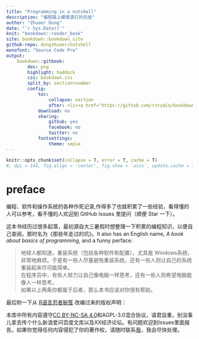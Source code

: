 ```yaml
--- 
title: "Programming in a nutshell"
description: "编程路上摸爬滚打的总结"
author: "Zhuoer Dong"
date: "`r Sys.Date()`"
knit: "bookdown::render_book"
site: bookdown::bookdown_site
github-repo: dongzhuoer/nutshell
monofont: "Source Code Pro"
output: 
    bookdown::gitbook:
        dev: png
        highlight: haddock
        css: bookdown.css
        split_by: section+number
        config:
            toc:
                collapse: section
                after: <li><a href="https://github.com/rstudio/bookdown" >Built by <strong>bookdown</strong></a></li>
            download: no
            sharing:
                github: yes
                facebook: no
                twitter: no
            fontsettings:
                theme: sepia
---
```


```r
knitr::opts_chunk$set(collapse = T, error = T, cache = T)
#, dpi = 144, fig.align = 'center', fig.show = 'asis', update.cache = T)
```

# preface {-}

编程、软件和操作系统的各种作死记录,作得多了也就积累了一些经验，看得懂的人可以参考，看不懂的人欢迎到 GitHub Issues 里提问（顺便 Star 一下）。

这本书经历过很多起落，最初源自大三暑假时想整理一下积累的编程知识，以便自己查阅，那时名为《那些年走过的坑》。It also has an English name, _A book about basics of programming_, and a funny perface:

> 地球人都知道，重装系统（包括各种软件和配置），尤其是 Windows系统，非常地麻烦。于是有一些人尽量避免重装系统，还有一些人则让自己的系统重装起来尽可能简单。  
> 在程序员中，有些人努力让自己像电脑一样思考，还有一些人则希望电脑能像人一样思考。  
> 如果以上两条你都属于后者，那么本书应该对你很有帮助。

最后附一下从 [R语言忍者秘笈](https://github.com/yihui/r-ninja) 改编过来的版权声明：

本库中所有内容遵守[CC BY-NC-SA 4.0](https://creativecommons.org/licenses/by-nc-sa/4.0/)和AGPL-3.0混合协议，请君自重，别没事儿拿去传个什么新浪爱问百度文库以及XX经济论坛。有问题欢迎到Issues里面报告。如果你觉得任何内容侵犯了你的著作权，请随时联系[我](dongzhuoer@mail.nankai.edu.cn)，我会尽快处理。





